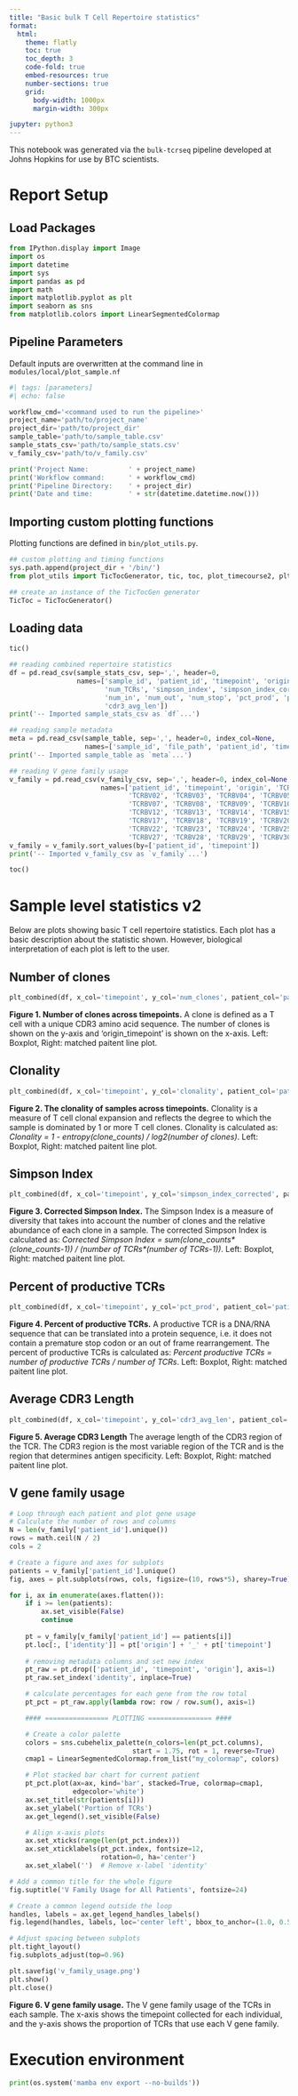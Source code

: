 ```yaml
---
title: "Basic bulk T Cell Repertoire statistics"
format:
  html: 
    theme: flatly
    toc: true
    toc_depth: 3
    code-fold: true
    embed-resources: true
    number-sections: true
    grid:
      body-width: 1000px
      margin-width: 300px

jupyter: python3
---
```


This notebook was generated via the `bulk-tcrseq` pipeline developed at Johns Hopkins for use by BTC scientists. 

# Report Setup

## Load Packages

```python
from IPython.display import Image
import os
import datetime
import sys
import pandas as pd
import math
import matplotlib.pyplot as plt
import seaborn as sns
from matplotlib.colors import LinearSegmentedColormap
```

## Pipeline Parameters

Default inputs are overwritten at the command line in `modules/local/plot_sample.nf`
```python
#| tags: [parameters]
#| echo: false

workflow_cmd='<command used to run the pipeline>'
project_name='path/to/project_name'
project_dir='path/to/project_dir'
sample_table='path/to/sample_table.csv'
sample_stats_csv='path/to/sample_stats.csv'
v_family_csv='path/to/v_family.csv'
```

```python
print('Project Name:          ' + project_name)
print('Workflow command:      ' + workflow_cmd)
print('Pipeline Directory:    ' + project_dir)
print('Date and time:         ' + str(datetime.datetime.now()))
```

## Importing custom plotting functions

Plotting functions are defined in `bin/plot_utils.py`.

```python
## custom plotting and timing functions
sys.path.append(project_dir + '/bin/')
from plot_utils import TicTocGenerator, tic, toc, plot_timecourse2, plt_combined

## create an instance of the TicTocGen generator
TicToc = TicTocGenerator()
```

## Loading data

```python
tic()

## reading combined repertoire statistics
df = pd.read_csv(sample_stats_csv, sep=',', header=0, 
                 names=['sample_id', 'patient_id', 'timepoint', 'origin', 'num_clones', 
                        'num_TCRs', 'simpson_index', 'simpson_index_corrected', 'clonality',
                        'num_in', 'num_out', 'num_stop', 'pct_prod', 'pct_out', 'pct_stop', 'pct_nonprod',
                        'cdr3_avg_len'])
print('-- Imported sample_stats_csv as `df`...')

## reading sample metadata
meta = pd.read_csv(sample_table, sep=',', header=0, index_col=None,
                   names=['sample_id', 'file_path', 'patient_id', 'timepoint', 'origin'])
print('-- Imported sample_table as `meta`...')

## reading V gene family usage 
v_family = pd.read_csv(v_family_csv, sep=',', header=0, index_col=None,
                       names=['patient_id', 'timepoint', 'origin', 'TCRBV01', 
                              'TCRBV02', 'TCRBV03', 'TCRBV04', 'TCRBV05', 'TCRBV06',
                              'TCRBV07', 'TCRBV08', 'TCRBV09', 'TCRBV10', 'TCRBV11',
                              'TCRBV12', 'TCRBV13', 'TCRBV14', 'TCRBV15', 'TCRBV16',
                              'TCRBV17', 'TCRBV18', 'TCRBV19', 'TCRBV20', 'TCRBV21',
                              'TCRBV22', 'TCRBV23', 'TCRBV24', 'TCRBV25', 'TCRBV26',
                              'TCRBV27', 'TCRBV28', 'TCRBV29', 'TCRBV30'])
v_family = v_family.sort_values(by=['patient_id', 'timepoint'])
print('-- Imported v_family_csv as `v_family`...')

toc()
```

# Sample level statistics v2

Below are plots showing basic T cell repertoire statistics. Each plot has a basic description about the statistic shown. However, biological interpretation of each plot is left to the user.

## Number of clones

```python
plt_combined(df, x_col='timepoint', y_col='num_clones', patient_col='patient_id')
```

**Figure 1. Number of clones across timepoints.** A clone is defined as a T cell with a unique CDR3 amino acid sequence. The number of clones is shown on the y-axis and 'origin_timepoint' is shown on the x-axis. Left: Boxplot, Right: matched paitent line plot.

## Clonality

```python
plt_combined(df, x_col='timepoint', y_col='clonality', patient_col='patient_id')
```

**Figure 2. The clonality of samples across timepoints.** Clonality is a measure of T cell clonal expansion and reflects the degree to which the sample is dominated by 1 or more T cell clones. Clonality is calculated as: *Clonality = 1 - entropy(clone_counts) / log2(number of clones)*. Left: Boxplot, Right: matched paitent line plot.

## Simpson Index

```python
plt_combined(df, x_col='timepoint', y_col='simpson_index_corrected', patient_col='patient_id')
```

**Figure 3. Corrected Simpson Index.** The Simpson Index is a measure of diversity that takes into account the number of clones and the relative abundance of each clone in a sample. The corrected Simpson Index is calculated as: *Corrected Simpson Index = sum(clone_counts\*(clone_counts-1)) / (number of TCRs\*(number of TCRs-1))*. Left: Boxplot, Right: matched paitent line plot.

## Percent of productive TCRs

```python
plt_combined(df, x_col='timepoint', y_col='pct_prod', patient_col='patient_id')
```

**Figure 4. Percent of productive TCRs.** A productive TCR is a DNA/RNA sequence that can be translated into a protein sequence, i.e. it does not contain a premature stop codon or an out of frame rearrangement. The percent of productive TCRs is calculated as: *Percent productive TCRs = number of productive TCRs / number of TCRs*. Left: Boxplot, Right: matched paitent line plot.

## Average CDR3 Length

```python
plt_combined(df, x_col='timepoint', y_col='cdr3_avg_len', patient_col='patient_id')
```

**Figure 5. Average CDR3 Length** The average length of the CDR3 region of the TCR. The CDR3 region is the most variable region of the TCR and is the region that determines antigen specificity. Left: Boxplot, Right: matched paitent line plot.

## V gene family usage

```python
# Loop through each patient and plot gene usage
# Calculate the number of rows and columns
N = len(v_family['patient_id'].unique())
rows = math.ceil(N / 2)
cols = 2

# Create a figure and axes for subplots
patients = v_family['patient_id'].unique()
fig, axes = plt.subplots(rows, cols, figsize=(10, rows*5), sharey=True)

for i, ax in enumerate(axes.flatten()):
    if i >= len(patients):
        ax.set_visible(False)
        continue
    
    pt = v_family[v_family['patient_id'] == patients[i]]
    pt.loc[:, ['identity']] = pt['origin'] + '_' + pt['timepoint']
    
    # removing metadata columns and set new index
    pt_raw = pt.drop(['patient_id', 'timepoint', 'origin'], axis=1)
    pt_raw.set_index('identity', inplace=True)

    # calculate percentages for each gene from the row total
    pt_pct = pt_raw.apply(lambda row: row / row.sum(), axis=1)

    #### ================ PLOTTING ================ ####

    # Create a color palette
    colors = sns.cubehelix_palette(n_colors=len(pt_pct.columns),
                               start = 1.75, rot = 1, reverse=True)
    cmap1 = LinearSegmentedColormap.from_list("my_colormap", colors)

    # Plot stacked bar chart for current patient
    pt_pct.plot(ax=ax, kind='bar', stacked=True, colormap=cmap1, 
                edgecolor='white')
    ax.set_title(str(patients[i]))
    ax.set_ylabel('Portion of TCRs')
    ax.get_legend().set_visible(False)

    # Align x-axis plots
    ax.set_xticks(range(len(pt_pct.index)))
    ax.set_xticklabels(pt_pct.index, fontsize=12,
                       rotation=0, ha='center')
    ax.set_xlabel('')  # Remove x-label 'identity'

# Add a common title for the whole figure
fig.suptitle('V Family Usage for All Patients', fontsize=24)

# Create a common legend outside the loop
handles, labels = ax.get_legend_handles_labels()
fig.legend(handles, labels, loc='center left', bbox_to_anchor=(1.0, 0.5))

# Adjust spacing between subplots
plt.tight_layout()
fig.subplots_adjust(top=0.96)

plt.savefig('v_family_usage.png')
plt.show()
plt.close()
```

**Figure 6. V gene family usage.** The V gene family usage of the TCRs in each sample. The x-axis shows the timepoint collected for each individual, and the y-axis shows the proportion of TCRs that use each V gene family.

# Execution environment

```python
print(os.system('mamba env export --no-builds'))
```
